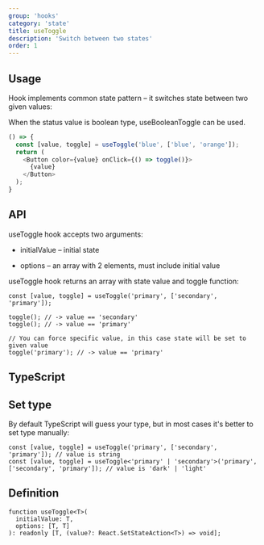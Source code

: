 ```yaml
---
group: 'hooks'
category: 'state'
title: useToggle
description: 'Switch between two states'
order: 1
---
```


## Usage

Hook implements common state pattern – it switches state between two given values:

When the status value is boolean type, useBooleanToggle can be used.

```js live=true
() => {
  const [value, toggle] = useToggle('blue', ['blue', 'orange']);
  return (
    <Button color={value} onClick={() => toggle()}>
      {value}
    </Button>
  );
}
```

## API

useToggle hook accepts two arguments:

- initialValue – initial state

- options – an array with 2 elements, must include initial value

useToggle hook returns an array with state value and toggle function:

```tsx
const [value, toggle] = useToggle('primary', ['secondary', 'primary']);

toggle(); // -> value == 'secondary'
toggle(); // -> value == 'primary'

// You can force specific value, in this case state will be set to given value
toggle('primary'); // -> value == 'primary'
```
## TypeScript

## Set type

By default TypeScript will guess your type, but in most cases it's better to set type manually:

```tsx
const [value, toggle] = useToggle('primary', ['secondary', 'primary']); // value is string
const [value, toggle] = useToggle<'primary' | 'secondary'>('primary', ['secondary', 'primary']); // value is 'dark' | 'light'
```

## Definition

```tsx
function useToggle<T>(
  initialValue: T,
  options: [T, T]
): readonly [T, (value?: React.SetStateAction<T>) => void];
```

